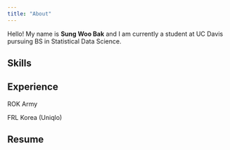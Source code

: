 ```yaml
---
title: "About"
---
```


Hello! My name is **Sung Woo Bak** and I am currently a student at UC Davis pursuing BS in Statistical Data Science.


## Skills


## Experience

ROK Army

FRL Korea (Uniqlo)

## Resume



